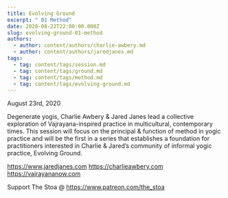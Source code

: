 ```yaml
---
title: Evolving Ground
excerpt: " 01 Method"
date: 2020-08-22T22:00:00.000Z
slug: evolving-ground-01-method
authors:
  - author: content/authors/charlie-awbery.md
  - author: content/authors/jaredjanes.md
tags:
  - tag: content/tags/session.md
  - tag: content/tags/ground.md
  - tag: content/tags/method.md
  - tag: content/tags/evolving-ground.md
---
```


August 23rd, 2020

Degenerate yogis, Charlie Awbery & Jared Janes lead a collective exploration of Vajrayana-inspired practice in multicultural, contemporary times. This session will focus on the principal & function of method in yogic practice and will be the first in a series that establishes a foundation for practitioners interested in Charlie & Jared’s community of informal yogic practice, Evolving Ground.

https://www.jaredjanes.com
https://charlieawbery.com
https://vajrayananow.com

Support The Stoa @ https://www.patreon.com/the_stoa
